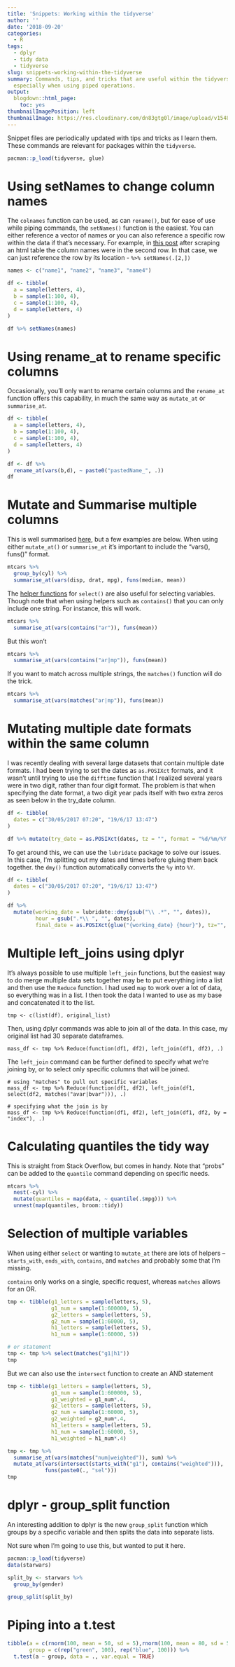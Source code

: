 ```yaml
---
title: 'Snippets: Working within the tidyverse'
author: ''
date: '2018-09-20'
categories:
  - R
tags:
  - dplyr
  - tidy data
  - tidyverse
slug: snippets-working-within-the-tidyverse
summary: Commands, tips, and tricks that are useful within the tidyverse of packages,
  especially when using piped operations.
output:
  blogdown::html_page:
    toc: yes
thumbnailImagePosition: left
thumbnailImage: https://res.cloudinary.com/dn83gtg0l/image/upload/v1548271167/snippets.jpg
---
```


Snippet files are periodically updated with tips and tricks as I learn them. These commands are relevant for packages within the `tidyverse`.

```r
pacman::p_load(tidyverse, glue)
```

# Using setNames to change column names

The `colnames` function can be used, as can `rename()`, but for ease of use while piping commands, the `setNames()` function is the easiest. You can either reference a vector of names or you can also reference a specific row within the data if that's necessary. For example, in [this post](https://taylorgrant.netlify.com/2018/05/using-rvest-to-import-and-html-table/){target="_blank"} after scraping an html table the column names were in the second row. In that case, we can just reference the row by its location - `%>% setNames(.[2,])` 

```r
names <- c("name1", "name2", "name3", "name4")

df <- tibble(
  a = sample(letters, 4),
  b = sample(1:100, 4),
  c = sample(1:100, 4),
  d = sample(letters, 4)
)

df %>% setNames(names)
```

# Using rename_at to rename specific columns 

Occasionally, you'll only want to rename certain columns and the `rename_at` function offers this capability, in much the same way as `mutate_at` or `summarise_at`. 

```r
df <- tibble(
  a = sample(letters, 4),
  b = sample(1:100, 4),
  c = sample(1:100, 4),
  d = sample(letters, 4)
)

df <- df %>% 
  rename_at(vars(b,d), ~ paste0("pastedName_", .))
df
```

# Mutate and Summarise multiple columns 

This is well summarised [here](https://dplyr.tidyverse.org/reference/summarise_all.html){target="_blank"}, but a few examples are below. When using either `mutate_at()` or `summarise_at` it's important to include the "vars(), funs()" format. 

```r
mtcars %>% 
  group_by(cyl) %>%
  summarise_at(vars(disp, drat, mpg), funs(median, mean))
```

The [helper functions](https://dplyr.tidyverse.org/reference/select_helpers.html){target="_blank"} for `select()` are also useful for selecting variables. Though note that when using helpers such as `contains()` that you can only include one string. For instance, this will work.

```r
mtcars %>% 
  summarise_at(vars(contains("ar")), funs(mean))
```

But this won't
```r
mtcars %>%
  summarise_at(vars(contains("ar|mp")), funs(mean))
```

If you want to match across multiple strings, the `matches()` function will do the trick. 

```r
mtcars %>%
  summarise_at(vars(matches("ar|mp")), funs(mean))
```

# Mutating multiple date formats within the same column

I was recently dealing with several large datasets that contain multiple date formats. I had been trying to set the dates as `as.POSIXct` formats, and it wasn't until trying to use the `difftime` function that I realized several years were in two digit, rather than four digit format. The problem is that when specifying the date format, a two digit year pads itself with two extra zeros as seen below in the try_date column.

```r
df <- tibble(
  dates = c("30/05/2017 07:20", "19/6/17 13:47")
)

df %>% mutate(try_date = as.POSIXct(dates, tz = "", format = "%d/%m/%Y %H:%M"))
```

To get around this, we can use the `lubridate` package to solve our issues. In this case, I'm splitting out my dates and times before gluing them back together. the `dmy()` function automatically converts the `%y` into `%Y`.  

```r
df <- tibble(
  dates = c("30/05/2017 07:20", "19/6/17 13:47")
)

df %>% 
  mutate(working_date = lubridate::dmy(gsub("\\ .*", "", dates)),
         hour = gsub(".*\\ ", "", dates),
         final_date = as.POSIXct(glue("{working_date} {hour}"), tz="", format = "%Y-%m-%d %H:%M"))
```

# Multiple left_joins using dplyr

It's always possible to use multiple `left_join` functions, but the easiest way to do merge multiple data sets together may be to put everything into a list and then use the `Reduce` function. I had used `map` to work over a lot of data, so everything was in a list. I then took the data I wanted to use as my base and concatenated it to the list. 

```
tmp <- c(list(df), original_list)
```

Then, using dplyr commands was able to join all of the data. In this case, my original list had 30 separate dataframes.

```
mass_df <- tmp %>% Reduce(function(df1, df2), left_join(df1, df2), .)
```
The `left_join` command can be further defined to specify what we're joining by, or to select only specific columns that will be joined. 
```
# using "matches" to pull out specific variables
mass_df <- tmp %>% Reduce(function(df1, df2), left_join(df1, select(df2, matches("avar|bvar"))), .)

# specifying what the join is by
mass_df <- tmp %>% Reduce(function(df1, df2), left_join(df1, df2, by = "index"), .)
```

# Calculating quantiles the tidy way

This is straight from Stack Overflow, but comes in handy. Note that "probs" can be added to the `quantile` command depending on specific needs. 

```r
mtcars %>%
  nest(-cyl) %>% 
  mutate(quantiles = map(data, ~ quantile(.$mpg))) %>%
  unnest(map(quantiles, broom::tidy))
```

# Selection of multiple variables

When using either `select` or wanting to `mutate_at` there are lots of helpers -- `starts_with`, `ends_with`, `contains`, and `matches` and probably some that I'm missing. 

`contains` only works on a single, specific request, whereas `matches` allows for an OR. 

```r
tmp <- tibble(g1_letters = sample(letters, 5), 
              g1_num = sample(1:600000, 5),
              g2_letters = sample(letters, 5),
              g2_num = sample(1:60000, 5),
              h1_letters = sample(letters, 5),
              h1_num = sample(1:60000, 5))

# or statement
tmp <- tmp %>% select(matches("g1|h1"))
tmp
```

But we can also use the `intersect` function to create an AND statement

```r
tmp <- tibble(g1_letters = sample(letters, 5), 
              g1_num = sample(1:600000, 5),
              g1_weighted = g1_num*.4,
              g2_letters = sample(letters, 5),
              g2_num = sample(1:60000, 5),
              g2_weighted = g2_num*.4,
              h1_letters = sample(letters, 5),
              h1_num = sample(1:60000, 5),
              h1_weighted = h1_num*.4)

tmp <- tmp %>% 
  summarise_at(vars(matches("num|weighted")), sum) %>%
  mutate_at(vars(intersect(starts_with("g1"), contains("weighted"))), 
            funs(paste0(., "sel")))
tmp
```

# dplyr - group_split function

An interesting addition to dplyr is the new `group_split` function which groups by a specific variable and then splits the data into separate lists. 

Not sure when I'm going to use this, but wanted to put it here. 

```r
pacman::p_load(tidyverse)
data(starwars)

split_by <- starwars %>%
  group_by(gender)

group_split(split_by)

```

# Piping into a t.test

```r
tibble(a = c(rnorm(100, mean = 50, sd = 5),rnorm(100, mean = 80, sd = 5)),
       group = c(rep("green", 100), rep("blue", 100))) %>%
  t.test(a ~ group, data = ., var.equal = TRUE)
  
```